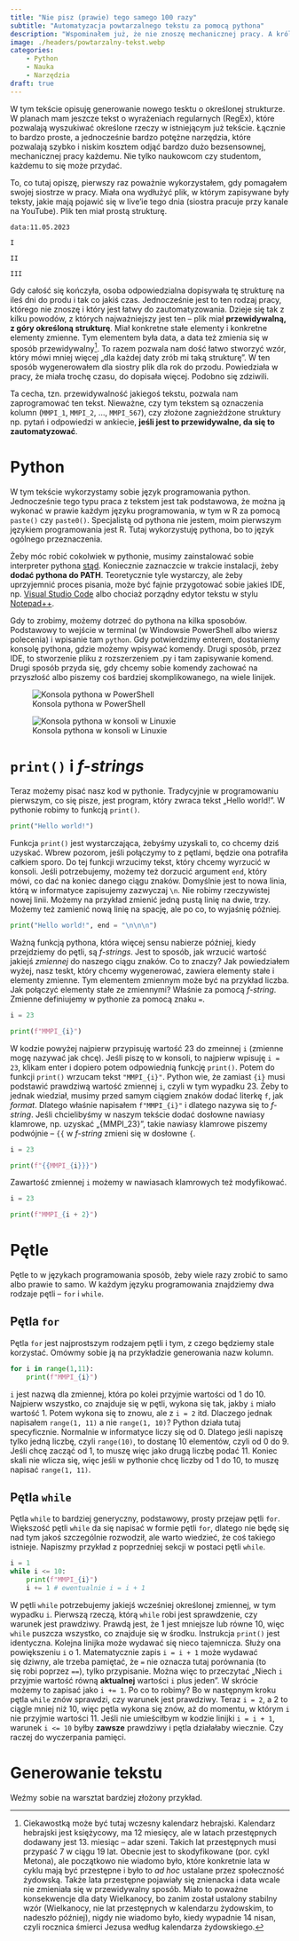 ```yaml
---
title: "Nie pisz (prawie) tego samego 100 razy"
subtitle: "Automatyzacja powtarzalnego tekstu za pomocą pythona"
description: "Wspominałem już, że nie znoszę mechanicznej pracy. A królową wśród prac mechanicznych jest pisanie wiele razy tego samego tekstu, który różni się tylko w szczegółach. Zdarza się to non-stop. Jednocześnie jest to ten rodzaj pracy, który można niskim kosztem zautomatyzować. W tym wpisie postaram się pokazać, jak można uniknąć góry bezsensownej pracy za pomocą prostych pętli i funkcji `print()` w pythonie."
image: ./headers/powtarzalny-tekst.webp
categories:
    - Python
    - Nauka
    - Narzędzia
draft: true
---
```


W tym tekście opisuję generowanie nowego tesktu o określonej strukturze. W planach mam jeszcze tekst o wyrażeniach regularnych (RegEx), które pozwalają wyszukiwać określone rzeczy w istniejącym już tekście. Łącznie to bardzo proste, a jednocześnie bardzo potężne narzędzia, które pozwalają szybko i niskim kosztem odjąć bardzo dużo bezsensownej, mechanicznej pracy każdemu. Nie tylko naukowcom czy studentom, każdemu to się może przydać.

To, co tutaj opiszę, pierwszy raz poważnie wykorzystałem, gdy pomagałem swojej siostrze w pracy. Miała ona wydłużyć plik, w którym zapisywane były teksty, jakie mają pojawić się w live'ie tego dnia (siostra pracuje przy kanale na YouTube). Plik ten miał prostą strukturę.

```         
data:11.05.2023

I

II

III
```

Gdy całość się kończyła, osoba odpowiedzialna dopisywała tę strukturę na ileś dni do produ i tak co jakiś czas. Jednocześnie jest to ten rodzaj pracy, którego nie znoszę i który jest łatwy do zautomatyzowania. Dzieje się tak z kilku powodów, z których najważniejszy jest ten -- plik miał **przewidywalną, z góry określoną strukturę**. Miał konkretne stałe elementy i konkretne elementy zmienne. Tym elementem była data, a data też zmienia się w sposób przewidywalny[^1]. To razem pozwala nam dość łatwo stworzyć wzór, który mówi mniej więcej „dla każdej daty zrób mi taką strukturę". W ten sposób wygenerowałem dla siostry plik dla rok do przodu. Powiedziała w pracy, że miała trochę czasu, do dopisała więcej. Podobno się zdziwili.

[^1]: Ciekawostką może być tutaj wczesny kalendarz hebrajski. Kalendarz hebrajski jest księżycowy, ma 12 miesięcy, ale w latach przestępnych dodawany jest 13. miesiąc -- adar szeni. Takich lat przestępnych musi przypaść 7 w ciągu 19 lat. Obecnie jest to skodyfikowane (por. cykl Metona), ale początkowo nie wiadomo było, które konkretnie lata w cyklu mają być przestępne i było to *ad hoc* ustalane przez społeczność żydowską. Także lata przestępne pojawiały się znienacka i data wcale nie zmieniała się w przewidywalny sposób. Miało to poważne konsekwencje dla daty Wielkanocy, bo zanim został ustalony stabilny wzór (Wielkanocy, nie lat przestępnych w kalendarzu żydowskim, to nadeszło później), nigdy nie wiadomo było, kiedy wypadnie 14 nisan, czyli rocznica śmierci Jezusa według kalendarza żydowskiego.

Ta cecha, tzn. przewidywalność jakiegoś tekstu, pozwala nam zaprogramować ten tekst. Nieważne, czy tym tekstem są oznaczenia kolumn (`MMPI_1`, `MMPI_2`, ..., `MMPI_567`), czy złożone zagnieżdżone struktury np. pytań i odpowiedzi w ankiecie, **jeśli jest to przewidywalne, da się to zautomatyzować**.

# Python

W tym tekście wykorzystamy sobie język programowania python. Jednocześnie tego typu praca z tekstem jest tak podstawowa, że można ją wykonać w prawie każdym języku programowania, w tym w R za pomocą `paste()` czy `paste0()`. Specjalistą od pythona nie jestem, moim pierwszym językiem programowania jest R. Tutaj wykorzystuję pythona, bo to język ogólnego przeznaczenia.

Żeby móc robić cokolwiek w pythonie, musimy zainstalować sobie interpreter pythona [stąd](https://www.python.org/). Koniecznie zaznaczcie w trakcie instalacji, żeby **dodać pythona do PATH**. Teoretycznie tyle wystarczy, ale żeby uprzyjemnić proces pisania, może być fajnie przygotować sobie jakieś IDE, np. [Visual Studio Code](https://code.visualstudio.com/) albo chociaż porządny edytor tekstu w stylu [Notepad++](https://notepad-plus-plus.org/).

Gdy to zrobimy, możemy dotrzeć do pythona na kilka sposobów. Podstawowy to wejście w terminal (w Windowsie PowerShell albo wiersz polecenia) i wpisanie tam `python`. Gdy potwierdzimy enterem, dostaniemy konsolę pythona, gdzie możemy wpisywać komendy. Drugi sposób, przez IDE, to stworzenie pliku z rozszerzeniem .py i tam zapisywanie komend. Drugi sposób przyda się, gdy chcemy sobie komendy zachować na przyszłość albo piszemy coś bardziej skomplikowanego, na wiele linijek.

![Konsola pythona w PowerShell](ilustracje/powtarzalny-tekst/python-powershell.png)

![Konsola pythona w konsoli w Linuxie](ilustracje/powtarzalny-tekst/python-w-konsoli.png)

# `print()` i *f-strings*

Teraz możemy pisać nasz kod w pythonie. Tradycyjnie w programowaniu pierwszym, co się pisze, jest program, który zwraca tekst „Hello world!”. W pythonie robimy to funkcją `print()`.

```python
print("Hello world!")
```

Funkcja `print()` jest wystarczająca, żebyśmy uzyskali to, co chcemy dziś uzyskać. Wbrew pozorom, jeśli połączymy to z pętlami, będzie ona potrafiła całkiem sporo. Do tej funkcji wrzucimy tekst, który chcemy wyrzucić w konsoli. Jeśli potrzebujemy, możemy też dorzucić argument `end`, który mówi, co dać na koniec danego ciągu znaków. Domyślnie jest to nowa linia, którą w informatyce zapisujemy zazwyczaj `\n`. Nie robimy rzeczywistej nowej linii. Możemy na przykład zmienić jedną pustą linię na dwie, trzy. Możemy też zamienić nową linię na spację, ale po co, to wyjaśnię później.

```python
print("Hello world!", end = "\n\n\n")
```

Ważną funkcją pythona, która więcej sensu nabierze później, kiedy przejdziemy do pętli, są *f-strings*. Jest to sposób, jak wrzucić wartość jakiejś *zmiennej* do naszego ciągu znaków. Co to znaczy? Jak powiedziałem wyżej, nasz teskt, który chcemy wygenerować, zawiera elementy stałe i elementy zmienne. Tym elementem zmiennym może być na przykład liczba. Jak połączyć elementy stałe ze zmiennymi? Właśnie za pomocą *f-string*. Zmienne definiujemy w pythonie za pomocą znaku `=`.

```python
i = 23

print(f"MMPI_{i}")
```

W kodzie powyżej najpierw przypisuję wartość 23 do zmeinnej `i` (zmienne mogę nazywać jak chcę). Jeśli piszę to w konsoli, to najpierw wpisuję `i = 23`, klikam enter i dopiero potem odpowiednią funkcję `print()`. Potem do funkcji `print()` wrzucam tekst `"MMPI_{i}"`. Python wie, że zamiast `{i}` musi podstawić prawdziwą wartość zmiennej `i`, czyli w tym wypadku 23. Żeby to jednak wiedział, musimy przed samym ciągiem znaków dodać literkę `f`, jak *format*. Dlatego właśnie napisałem `f"MMPI_{i}"` i dlatego nazywa się to *f-string*. Jeśli chcielibyśmy w naszym tekście dodać dosłowne nawiasy klamrowe, np. uzyskać „{MMPI_23}”, takie nawiasy klamrowe piszemy podwójnie -- `{{` w *f-string* zmieni się w dosłowne `{`.

```python
i = 23

print(f"{{MMPI_{i}}}")
```

Zawartość zmiennej `i` możemy w nawiasach klamrowych też modyfikować.

```python
i = 23

print(f"MMPI_{i + 2}")
```

# Pętle

Pętle to w językach programowania sposób, żeby wiele razy zrobić to samo albo prawie to samo. W każdym języku programowania znajdziemy dwa rodzaje pętli -- `for` i `while`.

## Pętla `for`

Pętla `for` jest najprostszym rodzajem pętli i tym, z czego będziemy stale korzystać. Omówmy sobie ją na przykładzie generowania nazw kolumn.

```python
for i in range(1,11):
    print(f"MMPI_{i}")
```

`i` jest nazwą dla zmiennej, która po kolei przyjmie wartości od 1 do 10. Najpierw wszystko, co znajduje się w pętli, wykona się tak, jakby `i` miało wartość 1. Potem wykona się to znowu, ale z `i = 2` itd. Dlaczego jednak napisałem `range(1, 11)` a nie `range(1, 10)`? Python działa tutaj specyficznie. Normalnie w informatyce liczy się od 0. Dlatego jeśli napiszę tylko jedną liczbę, czyli `range(10)`, to dostanę 10 elementów, czyli od 0 do 9. Jeśli chcę zacząć od 1, to muszę więc jako drugą liczbę podać 11. Koniec skali nie wlicza się, więc jeśli w pythonie chcę liczby od 1 do 10, to muszę napisać `range(1, 11)`.

## Pętla `while`

Pętla `while` to bardziej generyczny, podstawowy, prosty przejaw pętli `for`. Większość pętli `while` da się napisać w formie pętli `for`, dlatego nie będę się nad tym jakoś szczególnie rozwodził, ale warto wiedzieć, że coś takiego istnieje. Napiszmy przykład z poprzedniej sekcji w postaci pętli `while`.

```python
i = 1
while i <= 10:
    print(f"MMPI_{i}")
    i += 1 # ewentualnie i = i + 1
```

W pętli `while` potrzebujemy jakiejś wcześniej określonej zmiennej, w tym wypadku `i`. Pierwszą rzeczą, którą `while` robi jest sprawdzenie, czy warunek jest prawdziwy. Prawdą jest, że 1 jest mniejsze lub równe 10, więc `while` puszcza wszystko, co znajduje się w środku. Instrukcja `print()` jest identyczna. Kolejna linijka może wydawać się nieco tajemnicza. Służy ona powiększeniu `i` o 1. Matematycznie zapis `i = i + 1` może wydawać się dziwny, ale trzeba pamiętać, że `=` nie oznacza tutaj porównania (to się robi poprzez `==`), tylko przypisanie. Można więc to przeczytać „Niech `i` przyjmie wartość równą **aktualnej** wartości `i` plus jeden”. W skrócie możemy to zapisać jako `i += 1`. Po co to robimy? Bo w następnym kroku pętla `while` znów sprawdzi, czy warunek jest prawdziwy. Teraz `i = 2`, a 2 to ciągle mniej niż 10, więc pętla wykona się znów, aż do momentu, w którym `i` nie przyjmie wartości 11. Jeśli nie umieściłbym w kodzie linijki `i = i + 1`, warunek `i <= 10` byłby **zawsze** prawdziwy i pętla działałaby wiecznie. Czy raczej do wyczerpania pamięci.

# Generowanie tekstu

Weźmy sobie na warsztat bardziej złożony przykład.